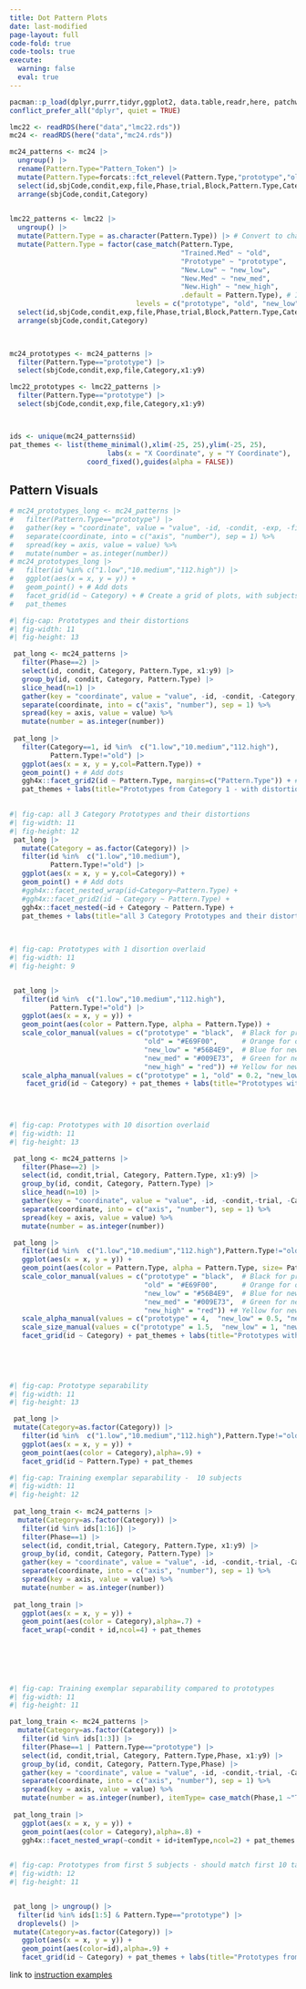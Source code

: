 ```yaml
---
title: Dot Pattern Plots
date: last-modified
page-layout: full
code-fold: true
code-tools: true
execute: 
  warning: false
  eval: true
---
```



```r
pacman::p_load(dplyr,purrr,tidyr,ggplot2, data.table,readr,here, patchwork, conflicted)
conflict_prefer_all("dplyr", quiet = TRUE)

lmc22 <- readRDS(here("data","lmc22.rds"))
mc24 <- readRDS(here("data","mc24.rds"))

mc24_patterns <- mc24 |> 
  ungroup() |>
  rename(Pattern.Type="Pattern_Token") |>
  mutate(Pattern.Type=forcats::fct_relevel(Pattern.Type,"prototype","old","new_low","new_med","new_high")) |>
  select(id,sbjCode,condit,exp,file,Phase,trial,Block,Pattern.Type,Category,Response,Corr,x1:y9) |>
  arrange(sbjCode,condit,Category)
  

lmc22_patterns <- lmc22 |> 
  ungroup() |> 
  mutate(Pattern.Type = as.character(Pattern.Type)) |> # Convert to character first
  mutate(Pattern.Type = factor(case_match(Pattern.Type,
                                          "Trained.Med" ~ "old",
                                          "Prototype" ~ "prototype",
                                          "New.Low" ~ "new_low",
                                          "New.Med" ~ "new_med",
                                          "New.High" ~ "new_high",
                                          .default = Pattern.Type), # Include a default case
                               levels = c("prototype", "old", "new_low", "new_med", "new_high"))) |>
  select(id,sbjCode,condit,exp,file,Phase,trial,Block,Pattern.Type,Category,Response,Corr,x1:y9) |>
  arrange(sbjCode,condit,Category)


  
mc24_prototypes <- mc24_patterns |> 
  filter(Pattern.Type=="prototype") |>
  select(sbjCode,condit,exp,file,Category,x1:y9)

lmc22_prototypes <- lmc22_patterns |>
  filter(Pattern.Type=="prototype") |>
  select(sbjCode,condit,exp,file,Category,x1:y9)



ids <- unique(mc24_patterns$id)
pat_themes <- list(theme_minimal(),xlim(-25, 25),ylim(-25, 25),
                        labs(x = "X Coordinate", y = "Y Coordinate"),
                   coord_fixed(),guides(alpha = FALSE))
```


## Pattern Visuals

```r
# mc24_prototypes_long <- mc24_patterns |> 
#   filter(Pattern.Type=="prototype") |>
#   gather(key = "coordinate", value = "value", -id, -condit, -exp, -file, -Category) %>%
#   separate(coordinate, into = c("axis", "number"), sep = 1) %>%
#   spread(key = axis, value = value) %>%
#   mutate(number = as.integer(number))
# mc24_prototypes_long |>
#   filter(id %in% c("1.low","10.medium","112.high")) |>
#   ggplot(aes(x = x, y = y)) +
#   geom_point() + # Add dots
#   facet_grid(id ~ Category) + # Create a grid of plots, with subjects by rows and categories by columns
#   pat_themes

```

```r
#| fig-cap: Prototypes and their distortions
#| fig-width: 11
#| fig-height: 13

 pat_long <- mc24_patterns |> 
   filter(Phase==2) |> 
   select(id, condit, Category, Pattern.Type, x1:y9) |>
   group_by(id, condit, Category, Pattern.Type) |> 
   slice_head(n=1) |> 
   gather(key = "coordinate", value = "value", -id, -condit, -Category,-Pattern.Type) %>%
   separate(coordinate, into = c("axis", "number"), sep = 1) %>%
   spread(key = axis, value = value) %>%
   mutate(number = as.integer(number))
 
 pat_long |> 
   filter(Category==1, id %in%  c("1.low","10.medium","112.high"),
          Pattern.Type!="old") |>
   ggplot(aes(x = x, y = y,col=Pattern.Type)) +
   geom_point() + # Add dots
   ggh4x::facet_grid2(id ~ Pattern.Type, margins=c("Pattern.Type")) + # Create a grid of plots, with subjects by rows and categories by columns
   pat_themes + labs(title="Prototypes from Category 1 - with distortions")
   

```


```r
#| fig-cap: all 3 Category Prototypes and their distortions
#| fig-width: 11
#| fig-height: 12
 pat_long |> 
   mutate(Category = as.factor(Category)) |>
   filter(id %in%  c("1.low","10.medium"),
          Pattern.Type!="old") |>
   ggplot(aes(x = x, y = y,col=Category)) +
   geom_point() + # Add dots
   #ggh4x::facet_nested_wrap(id~Category~Pattern.Type) + 
   #ggh4x::facet_grid2(id ~ Category ~ Pattern.Type) +
   ggh4x::facet_nested(~id + Category ~ Pattern.Type) +
   pat_themes + labs(title="all 3 Category Prototypes and their distortions") 
  
 


```


```r
#| fig-cap: Prototypes with 1 disortion overlaid
#| fig-width: 11
#| fig-height: 9


 pat_long |> 
   filter(id %in%  c("1.low","10.medium","112.high"),
          Pattern.Type!="old") |>
   ggplot(aes(x = x, y = y)) +
   geom_point(aes(color = Pattern.Type, alpha = Pattern.Type)) + 
   scale_color_manual(values = c("prototype" = "black",  # Black for prototype
                                 "old" = "#E69F00",      # Orange for old
                                 "new_low" = "#56B4E9",  # Blue for new_low
                                 "new_med" = "#009E73",  # Green for new_med
                                 "new_high" = "red")) +# Yellow for new_high   scale_alpha_manual(values = c("prototype" = 1, "old" = 0.5, "new_low" = 0.5, "new_med" = 0.5, "new_high" = 0.5)) +
   scale_alpha_manual(values = c("prototype" = 1, "old" = 0.2, "new_low" = 0.6, "new_med" = 0.4, "new_high" = 0.4)) +
    facet_grid(id ~ Category) + pat_themes + labs(title="Prototypes with 1 disortion overlaid")

 
 
```




```r
#| fig-cap: Prototypes with 10 disortion overlaid
#| fig-width: 11
#| fig-height: 13

 pat_long <- mc24_patterns |> 
   filter(Phase==2) |> 
   select(id, condit,trial, Category, Pattern.Type, x1:y9) |>
   group_by(id, condit, Category, Pattern.Type) |> 
   slice_head(n=10) |> 
   gather(key = "coordinate", value = "value", -id, -condit,-trial, -Category,-Pattern.Type) %>%
   separate(coordinate, into = c("axis", "number"), sep = 1) %>%
   spread(key = axis, value = value) %>%
   mutate(number = as.integer(number)) 

 pat_long |> 
   filter(id %in%  c("1.low","10.medium","112.high"),Pattern.Type!="old") |>
   ggplot(aes(x = x, y = y)) +
   geom_point(aes(color = Pattern.Type, alpha = Pattern.Type, size= Pattern.Type)) + 
   scale_color_manual(values = c("prototype" = "black",  # Black for prototype
                                 "old" = "#E69F00",      # Orange for old
                                 "new_low" = "#56B4E9",  # Blue for new_low
                                 "new_med" = "#009E73",  # Green for new_med
                                 "new_high" = "red")) +# Yellow for new_high   scale_alpha_manual(values = c("prototype" = 1, "old" = 0.5, "new_low" = 0.5, "new_med" = 0.5, "new_high" = 0.5)) +
   scale_alpha_manual(values = c("prototype" = 4,  "new_low" = 0.5, "new_med" = 0.4, "new_high" = 0.2)) +
   scale_size_manual(values = c("prototype" = 1.5,  "new_low" = 1, "new_med" = 1, "new_high" = 1)) +
   facet_grid(id ~ Category) + pat_themes + labs(title="Prototypes with 10 disortion overlaid")
 
 

 
```



```r
#| fig-cap: Prototype separability
#| fig-width: 11
#| fig-height: 13

 pat_long |> 
 mutate(Category=as.factor(Category)) |>
   filter(id %in%  c("1.low","10.medium","112.high"),Pattern.Type!="old") |>
   ggplot(aes(x = x, y = y)) +
   geom_point(aes(color = Category),alpha=.9) + 
   facet_grid(id ~ Pattern.Type) + pat_themes


```



```r
#| fig-cap: Training exemplar separability -  10 subjects
#| fig-width: 11
#| fig-height: 12
 
 pat_long_train <- mc24_patterns |> 
  mutate(Category=as.factor(Category)) |>
   filter(id %in% ids[1:16]) |>
   filter(Phase==1) |> 
   select(id, condit,trial, Category, Pattern.Type, x1:y9) |>
   group_by(id, condit, Category, Pattern.Type) |> 
   gather(key = "coordinate", value = "value", -id, -condit,-trial, -Category,-Pattern.Type) %>%
   separate(coordinate, into = c("axis", "number"), sep = 1) %>%
   spread(key = axis, value = value) %>%
   mutate(number = as.integer(number))
 
 pat_long_train |> 
   ggplot(aes(x = x, y = y)) +
   geom_point(aes(color = Category),alpha=.7) + 
   facet_wrap(~condit + id,ncol=4) + pat_themes
 
 

 
 
```

```r
#| fig-cap: Training exemplar separability compared to prototypes
#| fig-width: 11
#| fig-height: 11

pat_long_train <- mc24_patterns |> 
  mutate(Category=as.factor(Category)) |>
   filter(id %in% ids[1:3]) |>
   filter(Phase==1 | Pattern.Type=="prototype") |> 
   select(id, condit,trial, Category, Pattern.Type,Phase, x1:y9) |>
   group_by(id, condit, Category, Pattern.Type,Phase) |> 
   gather(key = "coordinate", value = "value", -id, -condit,-trial, -Category,-Pattern.Type,-Phase) %>%
   separate(coordinate, into = c("axis", "number"), sep = 1) %>%
   spread(key = axis, value = value) %>%
   mutate(number = as.integer(number), itemType= case_match(Phase,1 ~"Trained",2~"Prototype"))
 
 pat_long_train |> 
   ggplot(aes(x = x, y = y)) +
   geom_point(aes(color = Category),alpha=.8) + 
   ggh4x::facet_nested_wrap(~condit + id+itemType,ncol=2) + pat_themes
 
```




```r
#| fig-cap: Prototypes from first 5 subjects - should match first 10 task trials
#| fig-width: 12
#| fig-height: 11


 pat_long |> ungroup() |>
  filter(id %in% ids[1:5] & Pattern.Type=="prototype") |>
  droplevels() |>
 mutate(Category=as.factor(Category)) |>
   ggplot(aes(x = x, y = y)) +
   geom_point(aes(color=id),alpha=.9) + 
   facet_grid(id ~ Category) + pat_themes + labs(title="Prototypes from first 5 subjects - should match first 10 task trials")
```



<!-- {{< embed ../Stimulii/instruction_examples.qmd >}} -->

link to [instruction examples](../Stimulii/instruction_examples.qmd)

<!-- ## Task Demo -->

<!-- ![dot_task](/Task/index.html){width="800" height="700"} -->





